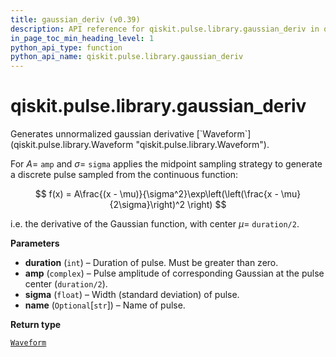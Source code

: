 ```yaml
---
title: gaussian_deriv (v0.39)
description: API reference for qiskit.pulse.library.gaussian_deriv in qiskit v0.39
in_page_toc_min_heading_level: 1
python_api_type: function
python_api_name: qiskit.pulse.library.gaussian_deriv
---
```


<span id="qiskit-pulse-library-gaussian-deriv" />

# qiskit.pulse.library.gaussian\_deriv

<Function id="qiskit.pulse.library.gaussian_deriv" isDedicatedPage={true} github="https://github.com/qiskit/qiskit/tree/stable/0.22/qiskit/pulse/library/discrete.py" signature="gaussian_deriv(duration, amp, sigma, name=None)">
  Generates unnormalized gaussian derivative [`Waveform`](qiskit.pulse.library.Waveform "qiskit.pulse.library.Waveform").

  For $A=$ `amp` and $\sigma=$ `sigma` applies the midpoint sampling strategy to generate a discrete pulse sampled from the continuous function:

$$
f(x) = A\frac{(x - \mu)}{\sigma^2}\exp\left(\left(\frac{x - \mu}{2\sigma}\right)^2 \right)
$$

  i.e. the derivative of the Gaussian function, with center $\mu=$ `duration/2`.

  **Parameters**

  *   **duration** (`int`) – Duration of pulse. Must be greater than zero.
  *   **amp** (`complex`) – Pulse amplitude of corresponding Gaussian at the pulse center (`duration/2`).
  *   **sigma** (`float`) – Width (standard deviation) of pulse.
  *   **name** (`Optional`\[`str`]) – Name of pulse.

  **Return type**

  [`Waveform`](qiskit.pulse.library.Waveform "qiskit.pulse.library.waveform.Waveform")
</Function>

